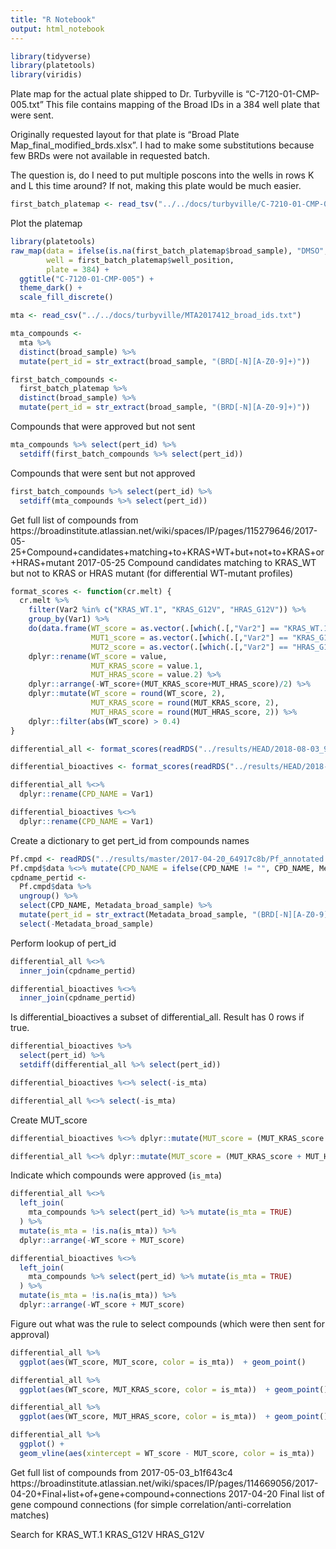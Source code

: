```yaml
---
title: "R Notebook"
output: html_notebook
---
```


```r
library(tidyverse)
library(platetools)
library(viridis)
```

Plate map for the actual plate shipped to Dr. Turbyville is "C-7120-01-CMP-005.txt"
This file contains mapping of the Broad IDs in a 384 well plate that were sent.

Originally requested layout for that plate is "Broad Plate Map_final_modified_brds.xlsx".
I had to make some substitutions because few BRDs were not available in requested batch.

The question is, do I need to put multiple poscons into the wells in rows K and L this time 
around? If not, making this plate would be much easier.


```r
first_batch_platemap <- read_tsv("../../docs/turbyville/C-7210-01-CMP-005.txt", col_names = T)
```

Plot the platemap
```r
library(platetools)
raw_map(data = ifelse(is.na(first_batch_platemap$broad_sample), "DMSO", "cpd"),
        well = first_batch_platemap$well_position,
        plate = 384) +
  ggtitle("C-7120-01-CMP-005") +
  theme_dark() +
  scale_fill_discrete()

```
```r
mta <- read_csv("../../docs/turbyville/MTA2017412_broad_ids.txt")
```

```r

mta_compounds <- 
  mta %>% 
  distinct(broad_sample) %>%
  mutate(pert_id = str_extract(broad_sample, "(BRD[-N][A-Z0-9]+)"))

first_batch_compounds <-
  first_batch_platemap %>% 
  distinct(broad_sample) %>%
  mutate(pert_id = str_extract(broad_sample, "(BRD[-N][A-Z0-9]+)"))

```


Compounds that were approved but not sent

```r
mta_compounds %>% select(pert_id) %>%
  setdiff(first_batch_compounds %>% select(pert_id))
```

Compounds that were sent but not approved

```r
first_batch_compounds %>% select(pert_id) %>% 
  setdiff(mta_compounds %>% select(pert_id))
```


Get full list of compounds from
https://broadinstitute.atlassian.net/wiki/spaces/IP/pages/115279646/2017-05-25+Compound+candidates+matching+to+KRAS+WT+but+not+to+KRAS+or+HRAS+mutant
2017-05-25 Compound candidates matching to KRAS_WT but not to KRAS or HRAS mutant
(for differential WT-mutant profiles)


```r
format_scores <- function(cr.melt) {
  cr.melt %>%
    filter(Var2 %in% c("KRAS_WT.1", "KRAS_G12V", "HRAS_G12V")) %>%
    group_by(Var1) %>%
    do(data.frame(WT_score = as.vector(.[which(.[,"Var2"] == "KRAS_WT.1"), "value"]), 
                  MUT1_score = as.vector(.[which(.[,"Var2"] == "KRAS_G12V"), "value"]), 
                  MUT2_score = as.vector(.[which(.[,"Var2"] == "HRAS_G12V"), "value"]))) %>%
    dplyr::rename(WT_score = value, 
                  MUT_KRAS_score = value.1,
                  MUT_HRAS_score = value.2) %>% 
    dplyr::arrange(-WT_score+(MUT_KRAS_score+MUT_HRAS_score)/2) %>%
    dplyr::mutate(WT_score = round(WT_score, 2), 
                  MUT_KRAS_score = round(MUT_KRAS_score, 2), 
                  MUT_HRAS_score = round(MUT_HRAS_score, 2)) %>%
    dplyr::filter(abs(WT_score) > 0.4)
}

```

```r
differential_all <- format_scores(readRDS("../results/HEAD/2018-08-03_95d88960/cr_melt_cp.rds"))

differential_bioactives <- format_scores(readRDS("../results/HEAD/2018-08-03_c4ea989d/cr_melt_cp.rds"))

```

```r
differential_all %<>% 
  dplyr::rename(CPD_NAME = Var1)

differential_bioactives %<>% 
  dplyr::rename(CPD_NAME = Var1)

```

Create a dictionary to get pert_id from compounds names

```r
Pf.cmpd <- readRDS("../results/master/2017-04-20_64917c8b/Pf_annotated.rds")
Pf.cmpd$data %<>% mutate(CPD_NAME = ifelse(CPD_NAME != "", CPD_NAME, Metadata_broad_sample))
cpdname_pertid <- 
  Pf.cmpd$data %>% 
  ungroup() %>%
  select(CPD_NAME, Metadata_broad_sample) %>%
  mutate(pert_id = str_extract(Metadata_broad_sample, "(BRD[-N][A-Z0-9]+)")) %>%
  select(-Metadata_broad_sample)
```

Perform lookup of pert_id
```r
differential_all %<>% 
  inner_join(cpdname_pertid)

differential_bioactives %<>% 
  inner_join(cpdname_pertid)
```

Is differential_bioactives a subset of differential_all. 
Result has 0 rows if true.

```r
differential_bioactives %>% 
  select(pert_id) %>% 
  setdiff(differential_all %>% select(pert_id))
```

```r

differential_bioactives %<>% select(-is_mta)

differential_all %<>% select(-is_mta)
```

Create MUT_score

```r
differential_bioactives %<>% dplyr::mutate(MUT_score = (MUT_KRAS_score + MUT_HRAS_score)/2) 

differential_all %<>% dplyr::mutate(MUT_score = (MUT_KRAS_score + MUT_HRAS_score)/2) 
```


Indicate which compounds were approved (`is_mta`)

```r
differential_all %<>% 
  left_join(
    mta_compounds %>% select(pert_id) %>% mutate(is_mta = TRUE)
  ) %>% 
  mutate(is_mta = !is.na(is_mta)) %>%
  dplyr::arrange(-WT_score + MUT_score)

differential_bioactives %<>% 
  left_join(
    mta_compounds %>% select(pert_id) %>% mutate(is_mta = TRUE)
  ) %>% 
  mutate(is_mta = !is.na(is_mta)) %>%
  dplyr::arrange(-WT_score + MUT_score)

```

Figure out what was the rule to select compounds (which were then sent for approval)

```r
differential_all %>%
  ggplot(aes(WT_score, MUT_score, color = is_mta))  + geom_point()
```
```r
differential_all %>%
  ggplot(aes(WT_score, MUT_KRAS_score, color = is_mta))  + geom_point()

```
```r
differential_all %>%
  ggplot(aes(WT_score, MUT_HRAS_score, color = is_mta))  + geom_point()

```

```r
differential_all %>%
  ggplot() +
  geom_vline(aes(xintercept = WT_score - MUT_score, color = is_mta))

```

Get full list of compounds from  2017-05-03_b1f643c4 
https://broadinstitute.atlassian.net/wiki/spaces/IP/pages/114669056/2017-04-20+Final+list+of+gene+compound+connections
2017-04-20 Final list of gene compound connections
(for simple correlation/anti-correlation matches)

Search for 
KRAS_WT.1
KRAS_G12V
HRAS_G12V






